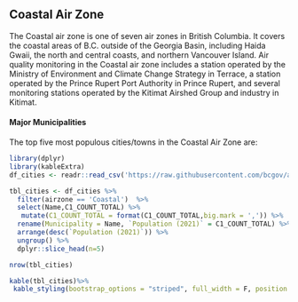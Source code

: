 ## Coastal Air Zone

The Coastal air zone is one of seven air zones in British Columbia. It covers the coastal areas of B.C. outside of the Georgia Basin, including Haida Gwaii, the north and central coasts, and northern Vancouver Island. Air quality monitoring in the Coastal air zone includes a station operated by the Ministry of Environment and Climate Change Strategy in Terrace, a station operated by the Prince Rupert Port Authority in Prince Rupert, and several monitoring stations operated by the Kitimat Airshed Group and industry in Kitimat. 

#### Major Municipalities

The top five most populous cities/towns in the Coastal Air Zone are:

```r
library(dplyr)
library(kableExtra)
df_cities <- readr::read_csv('https://raw.githubusercontent.com/bcgov/air-zone-reports/master/data/out/cities.csv')

tbl_cities <- df_cities %>%
  filter(airzone == 'Coastal')  %>%
  select(Name,C1_COUNT_TOTAL) %>%
   mutate(C1_COUNT_TOTAL = format(C1_COUNT_TOTAL,big.mark = ',')) %>%
  rename(Municipality = Name, `Population (2021)` = C1_COUNT_TOTAL) %>%
  arrange(desc(`Population (2021)`)) %>%
  ungroup() %>%
  dplyr::slice_head(n=5)

nrow(tbl_cities)
```

```r

kable(tbl_cities)%>%
 kable_styling(bootstrap_options = "striped", full_width = F, position = "left")
```
